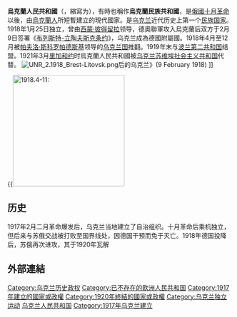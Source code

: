 {{Unreferenced |time=2008-11-27T02:03:58+00:00 }}{{Expand language|en}}
{{about|烏克蘭人在[[十月革命|十月革命]]後建立的短命國家|該國滅亡後成立的流亡政府|{{link-en|烏克蘭人民共和國流亡政府|Government of the Ukrainian People's Republic in exile}}|在[[加利西亞|加利西亞]]東部的短命國家|西烏克蘭人民共和國}}
{{Infobox Former Country
|native_name = {{lang|uk|Українська Народня Республіка}}
|conventional_long_name = 烏克蘭人民共和國
|common_name = 烏克蘭人民共和國
|
|continent = [[歐洲|歐洲]]
|region = [[東歐|東歐]]
|country = 烏克蘭
|era = 戰間期
|status = 
|status_text = 
|empire = 
|government_type = [[共和國|共和國]]
|
|<!--- 興亡，事件，年代與日期 --->
|
|year_start = 1917年
|year_end = 1919年
|
|year_exile_start = 
|year_exile_end = 
|
|event_start = 建立
|date_start = 3月17日
|event_end = [[蘇俄|蘇俄]]入侵（[[基辅战役|基辅战役]]）
|date_end = 1月7日
|
|event1 = 正式獨立
|date_event1 = 1918年1月22日
|event2 = [[烏克蘭國|烏克蘭國]]（德軍佔領時期）
|date_event2 = 1918年4月29日
|event3 = 
|date_event3 = 
|event4 = 
|date_event4 = 
|event5 = 
|date_event5 = 
|event6 = 
|date_event6 = 
|event7 = 
|date_event7 = 
|event8 = 
|date_event8 = 
|event9 = 
|date_event9 = 
|
|event_pre = 
|date_pre = 
|event_post = 
|date_post = 
|
|<!--- 前任和繼任政治實體 --->
|p1 = 俄羅斯帝國
|flag_p1 = Flag of Russia.svg
|image_p1 = 
|p2 = 西烏克蘭人民共和國
|flag_p2 = Flag of Ukrainian People's Republic 1917.svg
|p3 = 
|flag_p3 = 
|p4 = 
|flag_p4 = 
|p5 = 
|flag_p5 = 
|s1 = 烏克蘭蘇維埃社會主義共和國
|flag_s1 = Flag of the Ukrainian SSR (1927-1937).svg
|image_s1 = 
|s2 = 波兰第二共和国
|flag_s2 = Flag of Poland.svg
|s3 =
|flag_s3 =
|
|image_flag = Flag of Ukraine.svg
|flag = 
|flag_type = 
|
|image_coat = Coat of Arms of UNR.svg
|symbol = 
|symbol_type = 
|
|image_map = Ukrainian People's Republic in Europe.svg
|image_map_caption = 乌克兰人民共和国在1919年在巴黎和会上所要求的疆域
|
|capital = 基輔
|capital_exile = 
|latd= |latm= |latNS= |longd= |longm= |longEW= 
|
|national_motto = 
|national_anthem = 《[[烏克蘭仍在人間|烏克蘭仍在人間]]》<br />{{lang|uk|Ще не вмерла України}}[[File:Anthem-of-Ukraine_Chorus_Veryovka.ogg|center]]
|common_languages = 烏克蘭語
|religion = 
|currency = [[乌克兰格里夫纳|乌克兰格里夫纳]]
|today ={{flag|乌克兰}}
|<!--- 國家領導人 --->
|leader1 = 马克哈希·雅库特·瑟斯科
|leader2 = 
|leader3 = 
|leader4 = 
|year_leader1 = 
|year_leader2 = 
|year_leader3 = 
|year_leader4 = 
|title_leader = 總統
|representative1 = 
|representative2 = 
|representative3 = 
|representative4 = 
|year_representative1 = 
|year_representative2 = 
|year_representative3 = 
|year_representative4 = 
|title_representative = 
|deputy1 = 
|deputy2 = 
|deputy3 = 
|deputy4 = 
|year_deputy1 = 
|year_deputy2 = 
|year_deputy3 = 
|year_deputy4 = 
|title_deputy = 
|
|<!--- 立法機構 --->
|legislature = 
|house1 = 
|type_house1 = 
|house2 = 
|type_house2 = 
|
|<!--- 面積和人口 --->
|stat_year1 = 
|stat_area1 = 
|stat_pop1 = 
|stat_year2 = 
|stat_area2 = 
|stat_pop2 = 
|stat_year3 = 
|stat_area3 = 
|stat_pop3 = 
|stat_year4 = 
|stat_area4 = 
|stat_pop4 = 
|stat_year5 = 
|stat_area5 = 
|stat_pop5 = 
|footnotes = 
}}
{{烏克蘭歷史}}

'''烏克蘭人民共和國'''（{{lang-uk|Українська Народна Республіка}}，縮寫为{{lang|uk|УНР}}），有時也稱作'''烏克蘭民族共和國'''，是[[俄國|俄國]][[十月革命|十月革命]]以後，由[[烏克蘭人|烏克蘭人]]所短暫建立的現代國家。是[[乌克兰|乌克兰]]近代历史上第一个[[民族国家|民族国家]]。1918年1月25日独立，曾由[[西蒙·彼得留拉|西蒙·彼得留拉]]领导，德奧聯軍攻入烏克蘭后双方于2月9日签署《[[布列斯特-立陶夫斯克条约_(乌克兰-同盟国)|布列斯特-立陶夫斯克条约]]》，乌克兰成為德國附屬國。1918年4月至12月被[[帕夫洛·斯科罗帕德斯基|帕夫洛·斯科罗帕德斯基]]领导的[[乌克兰国|乌克兰国]]推翻。1919年末与[[波兰第二共和国|波兰第二共和国]]结盟。1921年3月[[里加和约|里加和约]]时烏克蘭人民共和國被[[乌克兰苏维埃社会主义共和国|乌克兰苏维埃社会主义共和国]]代替。
[[File:UNR_2.1918_Brest-Litovsk.png|thumb]]后的乌克兰》(9 February 1918)
{{Legend|#D3F47B|乌克兰人民共和国}}
{{Legend|#D3F47B|宣称的土地（条纹）}}
{{Legend|#006600|1917年德军战线}}
{{Legend|#F5AAA5|苏俄}}
{{Legend|#A0E19D|顿河}}
{{Legend|#C4F04D|库班}}
{{Legend|#77D9B7|克里米亚}}
{{Legend|#FFFF99|奧匈帝國}}
{{Legend|#D3DEEB|波蘭}}
{{Legend|#DFBF9F|羅馬尼亞}}
{{Legend|#FFCA79|摩爾多瓦}}
{{Legend|#FFE17F|塞爾維亞}}
]]

{{[[File:Ukrainian State 1918.5-11.png|thumb|250px|1918.4-11:
{{Legend|#D3F47B|乌克兰人民共和国}}
{{Legend|#D3F47B|宣称的土地（条纹）)}}
{{Legend|#77D9B7|[[克里米亚地方政府|克里米亚地方政府]]}}
{{Legend|#B0E44B|[[库班人民共和国|库班人民共和国]]}}
{{Legend|#E0FEAD|[[西乌克兰人民共和国|西乌克兰人民共和国]] (10.19)}}
{{Legend|#A0E19D|[[顿河共和国|顿河共和国]]}}
{{Legend|#C1E8E1|[[白俄罗斯人民共和国|白俄罗斯人民共和国]]}}
{{Legend|#FFD2FF|[[立陶宛|立陶宛]]}}
{{Legend|#D3DEEB|[[波兰第二共和国|波兰]]}}
{{Legend|#FFFF99|[[奥匈帝国|奥匈帝国]]}}
{{Legend|#DFBF9F|[[罗马尼亚王国|罗马尼亚]]}}
{{Legend|#FFE17F|[[塞尔维亚王国|塞尔维亚]]}}
{{Legend|#F5AAA5|[[苏俄|苏俄]]}}
]]
==历史==
1917年2月二月革命爆发后，乌克兰当地建立了自治组织。十月革命后乘机独立，但后来与苏俄交战被打败至国界线处，因德国干预而免于灭亡。1918年德国投降后，苏俄再次进攻，其于1920年瓦解

==外部連結==
{{俄国革命国家}}
{{1917年俄国革命}}
{{DEFAULTSORT:Ukraine}}
[[Category:乌克兰历史政权|Category:乌克兰历史政权]]
[[Category:已不存在的欧洲人民共和国|Category:已不存在的欧洲人民共和国]]
[[Category:1917年建立的國家或政權|Category:1917年建立的國家或政權]]
[[Category:1920年終結的國家或政權|Category:1920年終結的國家或政權]]
[[Category:乌克兰独立运动|Category:乌克兰独立运动]]
[[Category:乌克兰人民共和国|]]
[[Category:1917年乌克兰建立|Category:1917年乌克兰建立]]